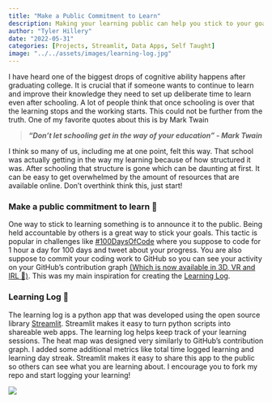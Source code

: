 ```yaml
---
title: "Make a Public Commitment to Learn"
description: Making your learning public can help you stick to your goals. Find ways to communicate to others what your learning about. That is why I built the learning log.
author: "Tyler Hillery"
date: "2022-05-31"
categories: [Projects, Streamlit, Data Apps, Self Taught]
image: "../../assets/images/learning-log.jpg"
---
```


I have heard one of the biggest drops of cognitive ability happens after graduating college. It is crucial that if someone wants to continue to learn and improve their knowledge they need to set up deliberate time to learn even after schooling. A lot of people think that once schooling is over that the learning stops and the working starts. This could not be further from the truth. One of my favorite quotes about this is by Mark Twain 

> ***“Don’t let schooling get in the way of your education” - Mark Twain***

I think so many of us, including me at one point, felt this way. That school was actually getting in the way my learning because of how structured it was. After schooling that structure is gone which can be daunting at first. It can be easy to get overwhelmed by the amount of resources that are available online. Don't overthink think this, just start! 

### **Make a public commitment to learn 📢**
One way to stick to learning something is to announce it to the public. Being held accountable by others is a great way to stick your goals. This tactic is popular in challenges like [#100DaysOfCode](https://www.100daysofcode.com/) where you suppose to code for 1 hour a day for 100 days and tweet about your progress. You are also suppose to commit your coding work to GitHub so you can see your activity on your GitHub's contribution graph [(Which is now available in 3D, VR and IRL 🤯)](https://skyline.github.com/TylerHillery). This was my main inspiration for creating the [Learning Log](https://share.streamlit.io/tylerhillery/learning-log/main).

### **Learning Log 📝**
The learning log is a python app that was developed using the open source library [Streamlit](https://streamlit.io/). Streamlit makes it easy to turn python scripts into shareable web apps. The learning log helps keep track of your learning sessions. The heat map was designed very similarly to GitHub's contribution graph. I added some additional metrics like total time logged learning and learning day streak. Streamlit makes it easy to share this app to the public so others can see what you are learning about. I encourage you to fork my repo and start logging your learning! 

[![](https://static.streamlit.io/badges/streamlit_badge_black_white.svg)](https://share.streamlit.io/tylerhillery/learning-log/main)